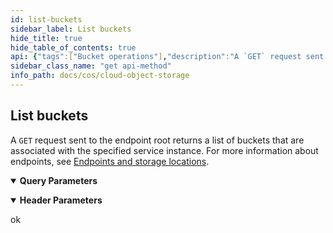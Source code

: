 ```yaml
---
id: list-buckets
sidebar_label: List buckets
hide_title: true
hide_table_of_contents: true
api: {"tags":["Bucket operations"],"description":"A `GET` request sent to the endpoint root returns a list of buckets that are associated with the specified service instance.\nFor more information about endpoints, see [Endpoints and storage locations](https://cloud.ibm.com/docs/cloud-object-storage?topic=cloud-object-storage-endpoints#endpoints).","parameters":[{"in":"query","name":"extended","description":"Provides `LocationConstraint` metadata in the listing.","required":false,"schema":{"type":"boolean"},"allowEmptyValue":true},{"name":"ibm-service-instance-id","in":"header","description":"List buckets that were created in this service instance.","required":true,"schema":{"type":"string"}}],"security":[{"BearerAuth":[]},{"BearerAuth":[],"BasicAuth":[]}],"responses":{"200":{"description":"ok"}},"method":"get","path":"/","servers":[{"url":"https://s3.{region}.cloud-object-storage.appdomain.cloud","variables":{"region":{"enum":["us","eu","ap","us-south","us-east","eu-gb","eu-de","au-syd","jp-tok","ams03","che01","hkg02","mex01","mil01","mon01","osl01","par01","sjc04","sao01","seo01","sng01","tor01"],"default":"us"}}}],"securitySchemes":{"BearerAuth":{"type":"http","scheme":"bearer"},"BasicAuth":{"type":"http","scheme":"basic"}},"info":{"title":"Cloud Object Storage","version":"1.0.1"},"postman":{"name":"List buckets","description":{"content":"A `GET` request sent to the endpoint root returns a list of buckets that are associated with the specified service instance.\nFor more information about endpoints, see [Endpoints and storage locations](https://cloud.ibm.com/docs/cloud-object-storage?topic=cloud-object-storage-endpoints#endpoints).","type":"text/plain"},"url":{"path":[""],"host":["{{baseUrl}}"],"query":[{"disabled":false,"description":{"content":"Provides `LocationConstraint` metadata in the listing.","type":"text/plain"},"key":"extended","value":""}],"variable":[]},"header":[{"disabled":false,"description":{"content":"(Required) List buckets that were created in this service instance.","type":"text/plain"},"key":"ibm-service-instance-id","value":""}],"method":"GET","auth":{"type":"bearer","bearer":[{"type":"any","value":"<Bearer Token>","key":"token"}]}}}
sidebar_class_name: "get api-method"
info_path: docs/cos/cloud-object-storage
---
```



## List buckets



A `GET` request sent to the endpoint root returns a list of buckets that are associated with the specified service instance.
For more information about endpoints, see [Endpoints and storage locations](https://cloud.ibm.com/docs/cloud-object-storage?topic=cloud-object-storage-endpoints#endpoints).

<details style={{"marginBottom":"1rem"}} data-collapsed={false} open={true}><summary style={{}}><strong>Query Parameters</strong></summary><div><ul><ParamsItem className={"paramsItem"} param={{"in":"query","name":"extended","description":"Provides `LocationConstraint` metadata in the listing.","required":false,"schema":{"type":"boolean"},"allowEmptyValue":true}}></ParamsItem></ul></div></details><details style={{"marginBottom":"1rem"}} data-collapsed={false} open={true}><summary style={{}}><strong>Header Parameters</strong></summary><div><ul><ParamsItem className={"paramsItem"} param={{"name":"ibm-service-instance-id","in":"header","description":"List buckets that were created in this service instance.","required":true,"schema":{"type":"string"}}}></ParamsItem></ul></div></details><div><ApiTabs><TabItem label={"200"} value={"200"}><div>

ok

</div><div></div></TabItem></ApiTabs></div>
      